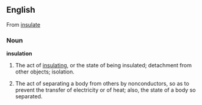 ==English==
From [[insulate]]
===Noun===

'''insulation'''

#The act of [[insulating]], or the state of being insulated; detachment from other objects; isolation.
#{{engineering}}The act of separating a body from others by nonconductors, so as to prevent the transfer of electricity or of heat; also, the state of a body so separated.